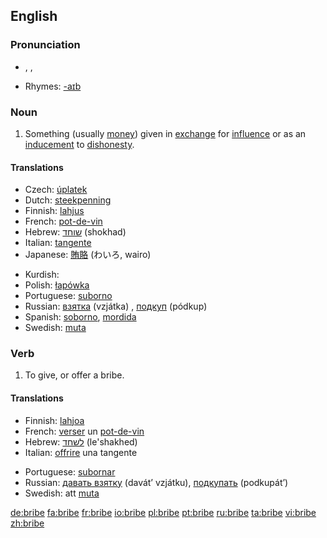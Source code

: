 ==English==

===Pronunciation===
*{{AHD|brīb}}, {{IPA|/braɪb/}}, {{SAMPA|/braIb/}}
*Rhymes: [[Rhymes:English:-aɪb|-aɪb]]

===Noun===
{{en-noun}}

# Something (usually [[money]]) given in [[exchange]] for [[influence]] or as an [[inducement]] to [[dishonesty]].

====Translations====
{{trans-top|inducement to dishonesty}}
*Czech: [[úplatek]] {{m}}
*Dutch: [[steekpenning]]
*Finnish: [[lahjus]]
*French: [[pot-de-vin]] {{m}}
*Hebrew: [[שוחד]] (shokhad) {{m}}
*Italian: [[tangente]] {{f}}
*Japanese: [[賄賂]] (わいろ, wairo)
{{trans-mid}}
*Kurdish: {{KUchar|[[به‌رتیل]]}}
*Polish: [[łapówka]] {{f}}
*Portuguese: [[suborno]] {{m}}
*Russian: [[взятка]] (vzjátka) {{f}}, [[подкуп]] (pódkup) {{m}}
*Spanish: [[soborno]], {{italbrac|Mexico|slang}} [[mordida]] {{f}}
*Swedish: [[muta]] {{c}}
{{trans-bottom}}

===Verb===
{{en-verb|brib|ing}}

# To give, or offer a bribe.

====Translations====
{{top}}
*Finnish: [[lahjoa]]
*French: [[verser]] un [[pot-de-vin]]
*Hebrew: [[לשחד]] (le'shakhed)
*Italian: [[offrire]] una tangente
{{mid}}
*Portuguese: [[subornar]]
*Russian: [[давать взятку]] (davát’ vzjátku), [[подкупать]] (podkupát’)
*Swedish: att [[muta]]
{{bottom}}

[[de:bribe]]
[[fa:bribe]]
[[fr:bribe]]
[[io:bribe]]
[[pl:bribe]]
[[pt:bribe]]
[[ru:bribe]]
[[ta:bribe]]
[[vi:bribe]]
[[zh:bribe]]